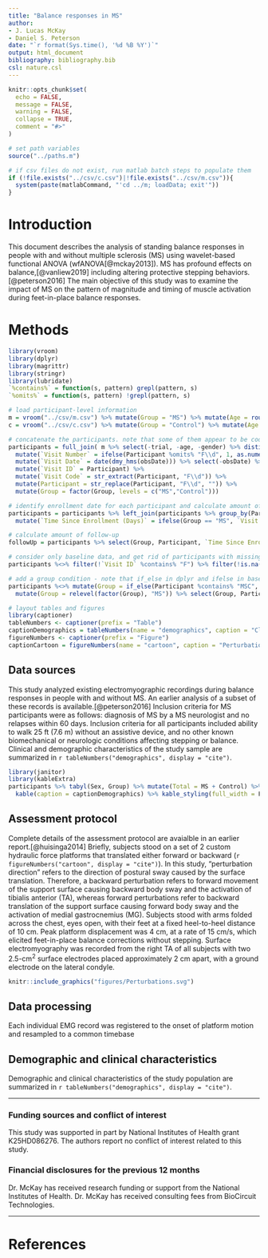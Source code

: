 ```yaml
---
title: "Balance responses in MS"
author:
- J. Lucas McKay
- Daniel S. Peterson
date: "`r format(Sys.time(), '%d %B %Y')`"
output: html_document
bibliography: bibliography.bib
csl: nature.csl
---
```


```r
knitr::opts_chunk$set(
  echo = FALSE,
  message = FALSE,
  warning = FALSE,
  collapse = TRUE,
  comment = "#>"
)
```

```r
# set path variables
source("../paths.m")

# if csv files do not exist, run matlab batch steps to populate them
if (!file.exists("../csv/c.csv")|!file.exists("../csv/m.csv")){
  system(paste(matlabCommand, "'cd ../m; loadData; exit'"))
}
```

# Introduction
This document describes the analysis of standing balance responses in people with and without multiple sclerosis (MS) using wavelet-based functional ANOVA (wfANOVA[@mckay2013]).
MS has profound effects on balance,[@vanliew2019] including altering protective stepping behaviors.[@peterson2016]
The main objective of this study was to examine the impact of MS on the pattern of magnitude and timing of muscle activation during feet-in-place balance responses.

# Methods


```r
library(vroom)
library(dplyr)
library(magrittr)
library(stringr)
library(lubridate)
`%contains%` = function(s, pattern) grepl(pattern, s)
`%omits%` = function(s, pattern) !grepl(pattern, s)

# load participant-level information
m = vroom("../csv/m.csv") %>% mutate(Group = "MS") %>% mutate(Age = round(age)) %>% mutate(Sex = toupper(gender)) %>% rename(Participant = Subj)
c = vroom("../csv/c.csv") %>% mutate(Group = "Control") %>% mutate(Age = round(age)) %>% mutate(Sex = toupper(gender)) %>% rename(Participant = Subj)

# concatenate the participants. note that some of them appear to be coded as follow-ups. this is very useful, but may not be needed for the first report. they appear to be coded as such by the presence of "F1", "F2" in the participant name. convert this to a visit number (1, 2, 3, 4)
participants = full_join( m %>% select(-trial, -age, -gender) %>% distinct(), c %>% select(-trial, -age, -gender) %>% distinct() ) %>%
  mutate(`Visit Number` = ifelse(Participant %omits% "F\\d", 1, as.numeric(str_extract(str_extract(Participant, "F\\d"),"\\d"))+1)) %>% 
  mutate(`Visit Date` = date(dmy_hms(obsDate))) %>% select(-obsDate) %>% 
  mutate(`Visit ID` = Participant) %>% 
  mutate(`Visit Code` = str_extract(Participant, "F\\d")) %>% 
  mutate(Participant = str_replace(Participant, "F\\d", "")) %>% 
  mutate(Group = factor(Group, levels = c("MS","Control")))

# identify enrollment date for each participant and calculate amount of observation time
participants = participants %>% left_join(participants %>% group_by(Participant) %>% summarize(`Enrollment Date` = min(`Visit Date`, na.rm = TRUE))) %>% 
  mutate(`Time Since Enrollment (Days)` = ifelse(Group == "MS", `Visit Date` - `Enrollment Date`, 0))

# calculate amount of follow-up
followUp = participants %>% select(Group, Participant, `Time Since Enrollment (Days)`) %>% group_by(Group, Participant) %>% summarize(`Study Visits Available (n)` = n(), `Follow-Up Available (Days)` = max(`Time Since Enrollment (Days)`))

# consider only baseline data, and get rid of participants with missing minimal demographic data
participants %<>% filter(!`Visit ID` %contains% "F") %>% filter(!is.na(Age)) %>% filter(Sex %in% c("M","F")) %>% filter(Age>0)

# add a group condition - note that if_else in dplyr and ifelse in base r are different!
participants %<>% mutate(Group = if_else(Participant %contains% "MSC", "Control", "MS")) %>%
  mutate(Group = relevel(factor(Group), "MS")) %>% select(Group, Participant, Age, Sex, everything())
```

```r
# layout tables and figures
library(captioner)
tableNumbers <- captioner(prefix = "Table")
captionDemographics = tableNumbers(name = "demographics", caption = "Clinical and demographic features of the study population.")
figureNumbers <- captioner(prefix = "Figure")
captionCartoon = figureNumbers(name = "cartoon", caption = "Perturbation directions used in testing protocol.")
```

## Data sources
This study analyzed existing electromyographic recordings during balance responses in people with and without MS.
An earlier analysis of a subset of these records is available.[@peterson2016]
Inclusion criteria for MS participants were as follows: diagnosis of MS by a MS neurologist and no relapses within 60 days.
Inclusion criteria for all participants included ability to walk 25 ft (7.6 m) without an assistive device, and no other known biomechanical or neurologic conditions affecting stepping or balance.
Clinical and demographic characteristics of the study sample are summarized in `r tableNumbers("demographics", display = "cite")`.

```r
library(janitor)
library(kableExtra)
participants %>% tabyl(Sex, Group) %>% mutate(Total = MS + Control) %>% 
  kable(caption = captionDemographics) %>% kable_styling(full_width = F, position = "left")
```

## Assessment protocol
Complete details of the assessment protocol are avaialble in an earlier report.[@huisinga2014] 
Briefly, subjects stood on a set of 2 custom hydraulic force platforms that translated either forward or backward (`r figureNumbers("cartoon", display = "cite")`).
In this study, "perturbation direction" refers to the direction of postural sway caused by the surface translation.
Therefore, a backward perturbation refers to forward movement of the support surface causing backward body sway and the activation of tibialis anterior (TA),
whereas forward perturbations refer to backward translation of the support surface causing forward body sway and the activation of medial gastrocnemius (MG).
Subjects stood with arms folded across the chest, eyes open, with their feet at a fixed heel-to-heel distance of 10 cm.
Peak platform displacement was 4 cm, at a rate of 15 cm/s, which elicited feet-in-place balance corrections without stepping.
Surface electromyography was recorded from the right TA of all subjects with two 2.5-cm^2^ surface electrodes placed approximately 2 cm apart, with a ground electrode on the lateral condyle. 

```r
knitr::include_graphics("figures/Perturbations.svg")
```

## Data processing
Each individual EMG record was registered to the onset of platform motion and resampled to a common timebase

## Demographic and clinical characteristics
Demographic and clinical characteristics of the study population are summarized in `r tableNumbers("demographics", display = "cite")`.

***
### Funding sources and conflict of interest
This study was supported in part by National Institutes of Health grant K25HD086276.
The authors report no conflict of interest related to this study.

### Financial disclosures for the previous 12 months
Dr. McKay has received research funding or support from the National Institutes of Health. Dr. McKay has received consulting fees from BioCircuit Technologies.

***
# References

